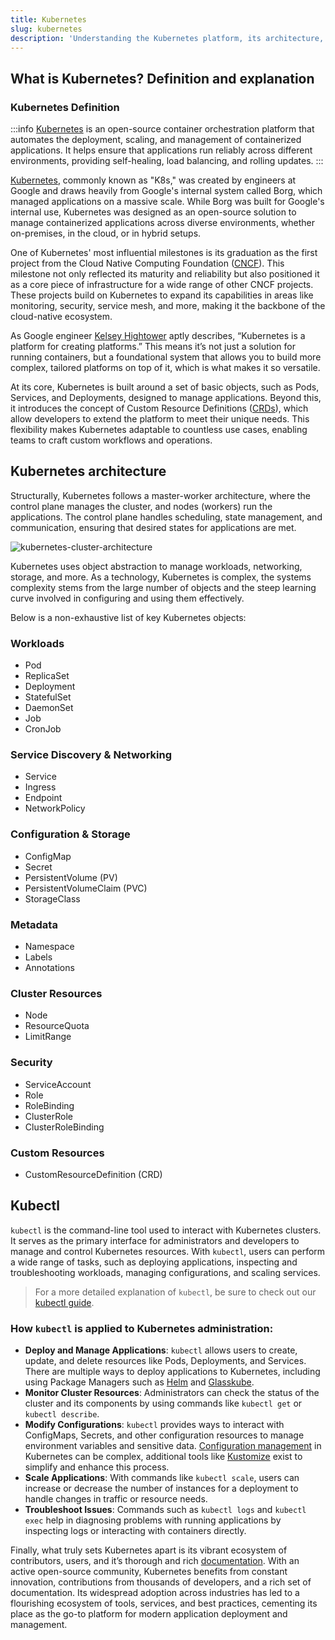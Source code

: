 ```yaml
---
title: Kubernetes
slug: kubernetes
description: 'Understanding the Kubernetes platform, its architecture, and its role in modern application deployment'
---
```



## What is Kubernetes? Definition and explanation

### Kubernetes Definition

:::info
[Kubernetes](https://kubernetes.io/) is an open-source container orchestration platform that automates the deployment, scaling, and management of containerized applications. It helps ensure that applications run reliably across different environments, providing self-healing, load balancing, and rolling updates.
:::

[Kubernetes](https://kubernetes.io/), commonly known as "K8s," was created by engineers at Google and draws heavily from Google's internal system called Borg, which managed applications on a massive scale. While Borg was built for Google's internal use, Kubernetes was designed as an open-source solution to manage containerized applications across diverse environments, whether on-premises, in the cloud, or in hybrid setups.

One of Kubernetes' most influential milestones is its graduation as the first project from the Cloud Native Computing Foundation ([CNCF](https://www.cncf.io/)). This milestone not only reflected its maturity and reliability but also positioned it as a core piece of infrastructure for a wide range of other CNCF projects. These projects build on Kubernetes to expand its capabilities in areas like monitoring, security, service mesh, and more, making it the backbone of the cloud-native ecosystem.

As Google engineer [Kelsey Hightower](https://x.com/kelseyhightower/status/935252923721793536?lang=en) aptly describes, “Kubernetes is a platform for creating platforms.” This means it’s not just a solution for running containers, but a foundational system that allows you to build more complex, tailored platforms on top of it, which is what makes it so versatile.

At its core, Kubernetes is built around a set of basic objects, such as Pods, Services, and Deployments, designed to manage applications. Beyond this, it introduces the concept of Custom Resource Definitions ([CRDs](https://kubernetes.io/docs/concepts/extend-kubernetes/api-extension/custom-resources/)), which allow developers to extend the platform to meet their unique needs. This flexibility makes Kubernetes adaptable to countless use cases, enabling teams to craft custom workflows and operations.

## Kubernetes architecture

Structurally, Kubernetes follows a master-worker architecture, where the control plane manages the cluster, and nodes (workers) run the applications. The control plane handles scheduling, state management, and communication, ensuring that desired states for applications are met.

![kubernetes-cluster-architecture](https://github.com/user-attachments/assets/f589dc1a-d548-4875-b96b-848f69d67308)

Kubernetes uses object abstraction to manage workloads, networking, storage, and more. As a technology, Kubernetes is complex, the systems complexity stems from the large number of objects and the steep learning curve involved in configuring and using them effectively.

Below is a non-exhaustive list of key Kubernetes objects:

### Workloads
- Pod
- ReplicaSet
- Deployment
- StatefulSet
- DaemonSet
- Job
- CronJob

### Service Discovery & Networking
- Service
- Ingress
- Endpoint
- NetworkPolicy

### Configuration & Storage
- ConfigMap
- Secret
- PersistentVolume (PV)
- PersistentVolumeClaim (PVC)
- StorageClass

### Metadata
- Namespace
- Labels
- Annotations

### Cluster Resources
- Node
- ResourceQuota
- LimitRange

### Security
- ServiceAccount
- Role
- RoleBinding
- ClusterRole
- ClusterRoleBinding

### Custom Resources
- CustomResourceDefinition (CRD)

## Kubectl

`kubectl` is the command-line tool used to interact with Kubernetes clusters. It serves as the primary interface for administrators and developers to manage and control Kubernetes resources. With `kubectl`, users can perform a wide range of tasks, such as deploying applications, inspecting and troubleshooting workloads, managing configurations, and scaling services.

> For a more detailed explanation of `kubectl`, be sure to check out our [kubectl guide](/products/package-manager/guides/kubectl/).

### How `kubectl` is applied to Kubernetes administration:

-   **Deploy and Manage Applications**: `kubectl` allows users to create, update, and delete resources like Pods, Deployments, and Services. There are multiple ways to deploy applications to Kubernetes, including using Package Managers such as [Helm](/glossary/helm/) and [Glasskube](/products/package-manager/).
-   **Monitor Cluster Resources**: Administrators can check the status of the cluster and its components by using commands like `kubectl get` or `kubectl describe`.
-   **Modify Configurations**: `kubectl` provides ways to interact with ConfigMaps, Secrets, and other configuration resources to manage environment variables and sensitive data. [Configuration management](/glossary/kubernetes-configuration-management/) in Kubernetes can be complex, additional tools like [Kustomize](/glossary/kustomize/) exist to simplify and enhance this process.
-   **Scale Applications**: With commands like `kubectl scale`, users can increase or decrease the number of instances for a deployment to handle changes in traffic or resource needs.
-   **Troubleshoot Issues**: Commands such as `kubectl logs` and `kubectl exec` help in diagnosing problems with running applications by inspecting logs or interacting with containers directly.

Finally, what truly sets Kubernetes apart is its vibrant ecosystem of contributors, users, and it’s thorough and rich [documentation](https://kubernetes.io/docs/home/). With an active open-source community, Kubernetes benefits from constant innovation, contributions from thousands of developers, and a rich set of documentation. Its widespread adoption across industries has led to a flourishing ecosystem of tools, services, and best practices, cementing its place as the go-to platform for modern application deployment and management.

<DefaultCTA />
